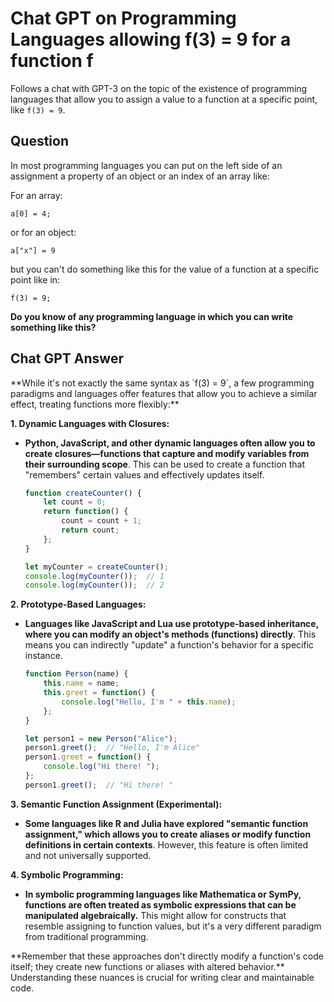 
# Chat GPT on Programming Languages allowing f(3) = 9  for a function f

Follows a chat with GPT-3 on the topic of the existence of programming languages that allow you to assign a value to a function at a specific point, like `f(3) = 9`.


## Question

In most programming languages you can put on the left side of an assignment a property of an object or an index of an array like:

For an array:
```
a[0] = 4;
```
or  for an object:

```
a["x"] = 9 
```

but you can't do something like this for the value of a function at a specific point like in:

```
f(3) = 9;
```

**Do you know of any programming language in which you can write something like this?**

## Chat GPT Answer

<Callout type="info">
 **While it's not exactly the same syntax as `f(3) = 9`, a few programming paradigms and languages offer features that allow you to achieve a similar effect, treating functions more flexibly:**

**1. Dynamic Languages with Closures:**

- **Python, JavaScript, and other dynamic languages often allow you to create closures—functions that capture and modify variables from their surrounding scope**. This can be used to create a function that "remembers" certain values and effectively updates itself.

   ```javascript
   function createCounter() {
       let count = 0;
       return function() {
           count = count + 1;
           return count;
       };
   }

   let myCounter = createCounter();
   console.log(myCounter());  // 1
   console.log(myCounter());  // 2
   ```

**2. Prototype-Based Languages:**

- **Languages like JavaScript and Lua use prototype-based inheritance, where you can modify an object's methods (functions) directly**. This means you can indirectly "update" a function's behavior for a specific instance.

   ```javascript
   function Person(name) {
       this.name = name;
       this.greet = function() {
           console.log("Hello, I'm " + this.name);
       };
   }

   let person1 = new Person("Alice");
   person1.greet();  // "Hello, I'm Alice"
   person1.greet = function() {
       console.log("Hi there! ");
   };
   person1.greet();  // "Hi there! "
   ```

**3. Semantic Function Assignment (Experimental):**

- **Some languages like R and Julia have explored "semantic function assignment," which allows you to create aliases or modify function definitions in certain contexts**. However, this feature is often limited and not universally supported.

**4. Symbolic Programming:**

- **In symbolic programming languages like Mathematica or SymPy, functions are often treated as symbolic expressions that can be manipulated algebraically.** This might allow for constructs that resemble assigning to function values, but it's a very different paradigm from traditional programming.
</Callout>

<Callout type="warning">
**Remember that these approaches don't directly modify a function's code itself; they create new functions or aliases with altered behavior.** Understanding these nuances is crucial for writing clear and maintainable code.
</Callout>